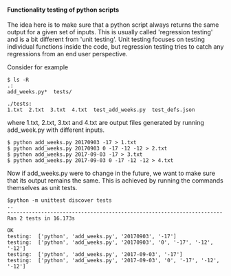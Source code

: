 ==== Functionality testing of python scripts ====

The idea here is to make sure that a python script always returns the same output for a given set of inputs.
This is usually called 'regression testing' and is a bit different from 'unit testing'.
Unit testing focuses on testing individual functions inside the code,
but regression testing tries to catch any regressions from an end user perspective.

Consider for example

<ul><pre>
$ ls -R
.:
add_weeks.py*  tests/

./tests:
1.txt  2.txt  3.txt  4.txt  test_add_weeks.py  test_defs.json
</pre></ul>

where 1.txt, 2.txt, 3.txt and 4.txt are output files generated by running add_week.py with different inputs.
<ul><pre>
$ python add_weeks.py 20170903 -17 > 1.txt
$ python add_weeks.py 20170903 0 -17 -12 -12 > 2.txt
$ python add_weeks.py 2017-09-03 -17 > 3.txt
$ python add_weeks.py 2017-09-03 0 -17 -12 -12 > 4.txt
</pre></ul>

Now if add_weeks.py were to change in the future, we want to make sure that its output remains the same.
This is achieved by running the commands themselves as unit tests.

<ul><pre>
$python -m unittest discover tests
..
----------------------------------------------------------------------
Ran 2 tests in 16.173s

OK
testing:  ['python', 'add_weeks.py', '20170903', '-17']
testing:  ['python', 'add_weeks.py', '20170903', '0', '-17', '-12', '-12']
testing:  ['python', 'add_weeks.py', '2017-09-03', '-17']
testing:  ['python', 'add_weeks.py', '2017-09-03', '0', '-17', '-12', '-12']
</pre></ul>
